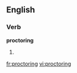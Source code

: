 ==English==

===Verb===
'''proctoring'''

# {{present participle of|[[proctor]]}}

[[fr:proctoring]]
[[vi:proctoring]]